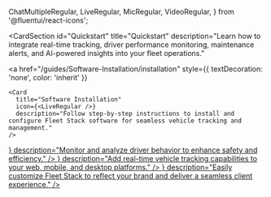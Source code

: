   ChatMultipleRegular,
  LiveRegular,
  MicRegular,
  VideoRegular,
} from '@fluentui/react-icons';

<CardSection
  id="Quickstart"
  title="Quickstart"
  description="Learn how to integrate real-time tracking, driver performance monitoring, maintenance alerts, and AI-powered insights into your fleet operations."
>
  <a
    href="/guides/Software-Installation/installation"
    style={{ textDecoration: 'none', color: 'inherit' }}
  >
    <Card
      title="Software Installation"
      icon={<LiveRegular />}
      description="Follow step-by-step instructions to install and configure Fleet Stack software for seamless vehicle tracking and management."
    />
  </a>
  <a
    href="/guides/Features-and-Tools/driver-management"
    style={{ textDecoration: 'none', color: 'inherit' }}
  >
    <Card
      title="Driver Performance Monitoring"
      icon={<LiveRegular />}
      description="Monitor and analyze driver behavior to enhance safety and efficiency."
    />
  </a>
  <a
    href="/guides/Features-and-Tools/live-tracking"
    style={{ textDecoration: 'none', color: 'inherit' }}
  >
    <Card
      title="Live Tracking"
      icon={<LiveRegular />}
      description="Add real-time vehicle tracking capabilities to your web, mobile, and desktop platforms."
    />
  </a>
  <a
    href="/guides/administration/white-label"
    style={{ textDecoration: 'none', color: 'inherit' }}
  >
    <Card
      title="White Label"
      icon={<LiveRegular />}
      description="Easily customize Fleet Stack to reflect your brand and deliver a seamless client experience."
    />
  </a>
</CardSection>
